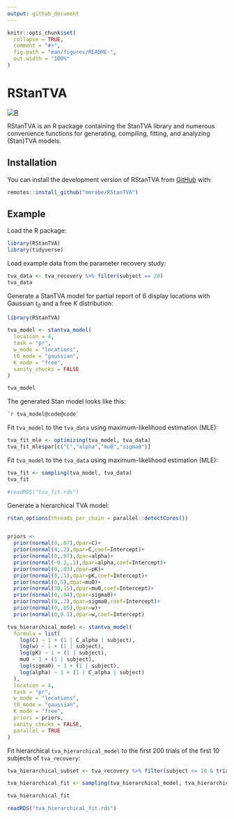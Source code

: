 ```yaml
---
output: github_document
---
```


<!-- README.md is generated from README.Rmd. Please edit that file -->

```r
knitr::opts_chunk$set(
  collapse = TRUE,
  comment = "#>",
  fig.path = "man/figures/README-",
  out.width = "100%"
)
```

# RStanTVA

<!-- badges: start -->
[![R](https://github.com/mmrabe/RStanTVA/actions/workflows/rpkg.yml/badge.svg)](https://github.com/mmrabe/RStanTVA/actions/workflows/rpkg.yml)
<!-- badges: end -->

RStanTVA is an R package containing the StanTVA library and numerous convenience functions for generating, compiling, fitting, and analyzing (Stan)TVA models.

## Installation

You can install the development version of RStanTVA from [GitHub](https://github.com/mmrabe/RStanTVA) with:

``` r
remotes::install_github("mmrabe/RStanTVA")
```

## Example

Load the R package:

```r
library(RStanTVA)
library(tidyverse)
```

Load example data from the parameter recovery study:

```r
tva_data <- tva_recovery %>% filter(subject == 20)
tva_data
```


Generate a StanTVA model for partial report of 6 display locations with Gaussian $t_0$ and a free $K$ distribution:

```r
library(RStanTVA)

tva_model <- stantva_model(
  location = 4,
  task = "pr",
  w_mode = "locations",
  t0_mode = "gaussian",
  K_mode = "free",
  sanity_checks = FALSE
)

```


```r
tva_model
```


The generated Stan model looks like this:

``` stan
`r tva_model@code@code`
```


Fit `tva_model` to the `tva_data` using maximum-likelihood estimation (MLE):

```r
tva_fit_mle <- optimizing(tva_model, tva_data)
tva_fit_mle$par[c("C","alpha","mu0","sigma0")]
```


Fit `tva_model` to the `tva_data` using maximum-likelihood estimation (MLE):

```r
tva_fit <- sampling(tva_model, tva_data)
tva_fit
```

```r
#readRDS("tva_fit.rds")
```


Generate a hierarchical TVA model:

```r

rstan_options(threads_per_chain = parallel::detectCores())


priors <-
  prior(normal(0,.07),dpar=C)+
  prior(normal(4,.2),dpar=C,coef=Intercept)+
  prior(normal(0,.07),dpar=alpha)+
  prior(normal(-0.2,.1),dpar=alpha,coef=Intercept)+
  prior(normal(0,.03),dpar=pK)+
  prior(normal(0,.1),dpar=pK,coef=Intercept)+
  prior(normal(0,5),dpar=mu0)+
  prior(normal(30,15),dpar=mu0,coef=Intercept)+
  prior(normal(0,.04),dpar=sigma0)+
  prior(normal(0,.2),dpar=sigma0,coef=Intercept)+
  prior(normal(0,.05),dpar=w)+
  prior(normal(0,0.1),dpar=w,coef=Intercept)

tva_hierarchical_model <- stantva_model(
  formula = list(
    log(C) ~ 1 + (1 | C_alpha | subject),
    log(w) ~ 1 + (1 | subject),
    log(pK) ~ 1 + (1 | subject),
    mu0 ~ 1 + (1 | subject),
    log(sigma0) ~ 1 + (1 | subject),
    log(alpha) ~ 1 + (1 | C_alpha | subject)
  ),
  location = 4,
  task = "pr",
  w_mode = "locations",
  t0_mode = "gaussian",
  K_mode = "free",
  priors = priors,
  sanity_checks = FALSE,
  parallel = TRUE
)

```


Fit hierarchical `tva_hierarchical_model` to the first 200 trials of the first 10 subjects of `tva_recovery`:

```r

tva_hierarchical_subset <- tva_recovery %>% filter(subject <= 10 & trial <= 200)

tva_hierarchical_fit <- sampling(tva_hierarchical_model, tva_hierarchical_subset, cores = 4, chains = 4, refresh = 20)

tva_hierarchical_fit

```

```r
readRDS("tva_hierarchical_fit.rds")
```

